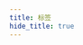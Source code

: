 ```yaml
---
title: 标签
hide_title: true
---
```



<FeatureIcon src={html} title="标签" />
<LinkList
  data={[
    {
      title: "文本",
      link: "/docs/html/elements/text",
      src: html,
    },
    {
      title: "超链接",
      link: "/docs/html/elements/hyperlink",
      src: html,
    },
    {
      title: "图片",
      link: "/docs/html/elements/img",
      src: html,
    },
  ]}
/>
